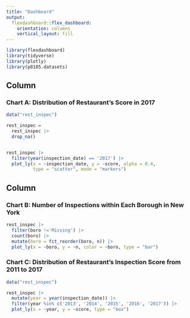 ```yaml
---
title: "Dashboard"
output: 
  flexdashboard::flex_dashboard:
    orientation: columns
    vertical_layout: fill
---
```


```r
library(flexdashboard)
library(tidyverse)
library(plotly)
library(p8105.datasets)
```

Column {data-width=650}
-----------------------------------------------------------------------

### Chart A: Distribution of Restaurant's Score in 2017

```r
data("rest_inspec")

rest_inspec = 
  rest_inspec |> 
  drop_na() 


rest_inspec |> 
  filter(year(inspection_date) == '2017') |> 
  plot_ly(x = ~inspection_date, y = ~score, alpha = 0.4,
          type = "scatter", mode = "markers")
```

Column {data-width=350}
-----------------------------------------------------------------------

### Chart B: Number of Inspections within Each Borough in New York

```r
rest_inspec |> 
  filter(boro !='Missing') |> 
  count(boro) |> 
  mutate(boro = fct_reorder(boro, n)) |>
  plot_ly(x = ~boro, y = ~n, color = ~boro, type = "bar")
```

### Chart C: Distribution of Restaurant’s Inspection Score from 2011 to 2017

```r
data("rest_inspec")

rest_inspec |> 
  mutate(year = year(inspection_date)) |> 
  filter(year %in% c('2013', '2014', '2015', '2016', '2017')) |> 
  plot_ly(x = ~year, y = ~score, type = "box")
```

